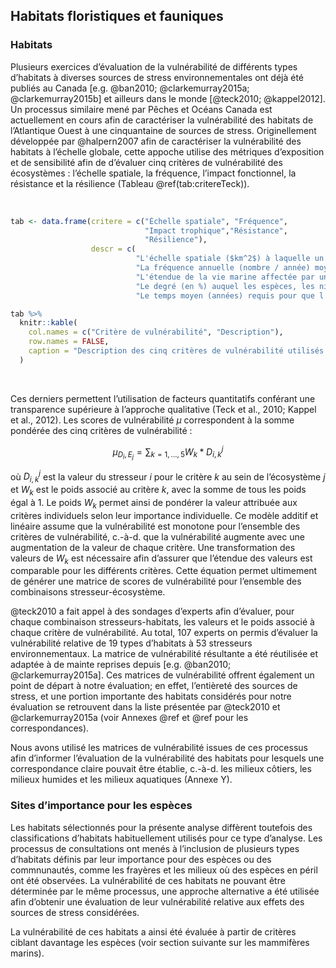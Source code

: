 ## Habitats floristiques et fauniques

### Habitats

Plusieurs exercices d’évaluation de la vulnérabilité de différents types d’habitats à diverses sources de stress environnementales ont déjà été publiés au Canada [e.g. @ban2010; @clarkemurray2015a; @clarkemurray2015b] et ailleurs dans le monde [@teck2010; @kappel2012]. Un processus similaire mené par Pêches et Océans Canada est actuellement en cours afin de caractériser la vulnérabilité des habitats de l’Atlantique Ouest à une cinquantaine de sources de stress. Originellement développée par @halpern2007 afin de caractériser la vulnérabilité des habitats à l'échelle globale, cette appoche utilise des métriques d’exposition et de sensibilité afin de d'évaluer cinq critères de vulnérabilité des écosystèmes : l’échelle spatiale, la fréquence, l’impact fonctionnel, la résistance et la résilience (Tableau \@ref(tab:critereTeck)).

<br/>

```r
tab <- data.frame(critere = c("Échelle spatiale", "Fréquence",
                              "Impact trophique","Résistance",
                              "Résilience"),
                  descr = c(
                            "L'échelle spatiale ($km^2$) à laquelle un stresseur affecte un habitat directement et indirectement",
                            "La fréquence annuelle (nombre / année) moyenne d'un stresseur à une localisation particulière au sein d'une région",
                            "L'étendue de la vie marine affectée par un stresseur au sein d'un écosystème et d'une région donnée (c.-à-d. une ou plusieurs espèces, un ou plusieurs niveaux trophiques, ou un écosystème entier)",
                            "Le degré (en %) auquel les espèces, les niveaux trophiques, ou l'état naturel d'un écosystème entier est affecté par le stresseur",
                            "Le temps moyen (années) requis pour que l'espèce, le niveau trophique, ou la communauté entière affecté retourne à son état naturel suite à la perturbation causée par le stresseur"))

tab %>%
  knitr::kable(
    col.names = c("Critère de vulnérabilité", "Description"),
    row.names = FALSE,
    caption = "Description des cinq critères de vulnérabilité utilisés pour évaluer la vulnérabilité relative des habitats à chaque stresseur [adapté de @teck2010]"
  )
```

<br/>

Ces derniers permettent l’utilisation de facteurs quantitatifs conférant une transparence supérieure à l’approche qualitative (Teck et al., 2010; Kappel et al., 2012). Les scores de vulnérabilité $\mu$ correspondent à la somme pondérée des cinq critères de vulnérabilité :

$$\mu_{D_i,E_j} = \sum_{k = 1,...,5} W_k * D^j_{i,k}$$

où $D^j_{i,k}$ est la valeur du stresseur $i$ pour le critère $k$ au sein de l’écosystème $j$ et $W_k$ est le poids associé au critère $k$, avec la somme de tous les poids égal à 1. Le poids $W_k$ permet ainsi de pondérer la valeur attribuée aux critères individuels selon leur importance individuelle. Ce modèle additif et linéaire assume que la vulnérabilité est monotone pour l’ensemble des critères de vulnérabilité, c.-à-d. que la vulnérabilité augmente avec une augmentation de la valeur de chaque critère. Une transformation des valeurs de $W_k$ est nécessaire afin d’assurer que l’étendue des valeurs est comparable pour les différents critères. Cette équation permet ultimement de générer une matrice de scores de vulnérabilité pour l’ensemble des combinaisons stresseur-écosystème.

@teck2010 a fait appel à des sondages d'experts afin d'évaluer, pour chaque combinaison stresseurs-habitats, les valeurs et le poids associé à chaque critère de vulnérabilité. Au total, 107 experts on permis d'évaluer la vulnérabilité relative de 19 types d'habitats à 53 stresseurs environnementaux. La matrice de vulnérabilité résultante a été réutilisée et adaptée à de mainte reprises depuis [e.g. @ban2010; @clarkemurray2015a]. Ces matrices de vulnérabilité offrent également un point de départ à notre évaluation; en effet, l'entièreté des sources de stress, et une portion importante des habitats considérés pour notre évaluation se retrouvent dans la liste présentée par @teck2010 et @clarkemurray2015a (voir Annexes @ref et @ref pour les correspondances).
<!-- Sélectionner la bonne référence pour ce travail -->
<!-- TODO: Faire vérifier la correspondance des habitats -->

Nous avons utilisé les matrices de vulnérabilité issues de ces processus afin d’informer l’évaluation de la vulnérabilité des habitats pour lesquels une correspondance claire pouvait être établie, c.-à-d. les milieux côtiers, les milieux humides et les milieux aquatiques (Annexe Y).

<!-- Il demeure toutefois important de mentionner que les valeurs de vulnérabilité constituant ces matrices diffèrent généralement d'une région à l'autre. À cet égard, nous avons fait réviser les valeurs de vulnérabilités utilisées par des experts. -->

<!-- TODO: Validation par des experts -->
<!-- NOTE: explication voir working paper -->

### Sites d'importance pour les espèces

Les habitats sélectionnés pour la présente analyse diffèrent toutefois des classifications d'habitats habituellement utilisés pour ce type d'analyse. Les processus de consultations ont menés à l'inclusion de plusieurs types d'habitats définis par leur importance pour des espèces ou des commnunautés, comme les frayères et les milieux où des espèces en péril ont été observées. La vulnérabilité de ces habitats ne pouvant être déterminée par le même processus, une approche alternative a été utilisée afin d'obtenir une évaluation de leur vulnérabilité relative aux effets des sources de stress considérées.

La vulnérabilité de ces habitats a ainsi été évaluée à partir de critères ciblant davantage les espèces (voir section suivante sur les mammifères marins).

<!-- TODO: Voir avec les mammifères marins -->

